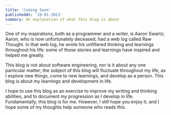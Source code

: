 ```yaml
---
title: 'Coming Soon'
publishedAt: '10-01-2023'
summary: An explanation of what this blog is about
---
```


One of my inspirations, both as a programmer and a writer, is Aaron Swartz; Aaron, who is now unfortunately deceased, had a web log called Raw Thought. 
In that web log, he wrote his unfiltered thinking and learnings throughout his life: some of those stories and learnings have inspired and helped me greatly.

This blog is not about software engineering, nor is it about any one particular matter; the subject of this blog will fluctuate throughout my life, as I 
explore new things, come to new learnings, and develop as a person. This blog is about my learnings and development in life.

I hope to use this blog as an exercise to improve my writing and thinking abilities, and to document my progression as I develop in life.
Fundamentally, this blog is for me. However, I still hope you enjoy it; and I hope some of my thoughts help someone who reads this.


